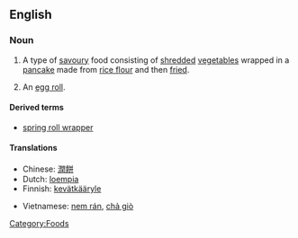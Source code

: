 ==English==
===Noun===
{{wikipedia}}
{{en-noun|sg=[[spring]] [[roll]]}}

# A type of [[savoury]] food consisting of [[shred]]ded [[vegetable]]s wrapped in a [[pancake]] made from [[rice flour]] and then [[fried]].
# {{US}} An [[egg roll]].

====Derived terms====
*[[spring roll wrapper]]

====Translations====
{{trans-top|shredded vegetables wrapped in a pancake}}
*Chinese: [[潤餅]]
*Dutch: [[loempia]] {{c}}
*Finnish: [[kevätkääryle]]
{{trans-mid}}
*Vietnamese: [[nem rán]], [[chả giò]]
{{trans-bottom}}

[[Category:Foods]]